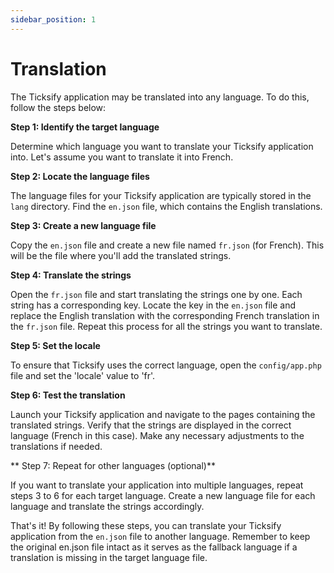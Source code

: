 ```yaml
---
sidebar_position: 1
---
```


# Translation

The Ticksify application may be translated into any language. To do this, follow the steps below:

**Step 1: Identify the target language**

Determine which language you want to translate your Ticksify application into. Let's assume you want to translate it into French.

**Step 2: Locate the language files**

The language files for your Ticksify application are typically stored in the `lang` directory. Find the `en.json` file, which contains the English translations.

**Step 3: Create a new language file**

Copy the `en.json` file and create a new file named `fr.json` (for French). This will be the file where you'll add the translated strings.

**Step 4: Translate the strings**

Open the `fr.json` file and start translating the strings one by one. Each string has a corresponding key. Locate the key in the `en.json` file and replace the English translation with the corresponding French translation in the `fr.json` file. Repeat this process for all the strings you want to translate.

**Step 5: Set the locale**

To ensure that Ticksify uses the correct language, open the `config/app.php` file and set the 'locale' value to 'fr'.

**Step 6: Test the translation**

Launch your Ticksify application and navigate to the pages containing the translated strings. Verify that the strings are displayed in the correct language (French in this case). Make any necessary adjustments to the translations if needed.

** Step 7: Repeat for other languages (optional)**

If you want to translate your application into multiple languages, repeat steps 3 to 6 for each target language. Create a new language file for each language and translate the strings accordingly.

That's it! By following these steps, you can translate your Ticksify application from the `en.json` file to another language. Remember to keep the original en.json file intact as it serves as the fallback language if a translation is missing in the target language file.

